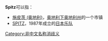 '''Spitz'''可以指：
* [[施皮茨_(奥地利)|施皮茨 (奥地利)]]，[[奥地利|奥地利]][[下奥地利州|下奥地利州]]的一个市镇
* [[SPITZ|SPITZ]]，1987年成立的[[日本|日本]][[乐队|乐队]]
{{消歧义}}
[[Category:非中文名称消歧义|Category:非中文名称消歧义]]